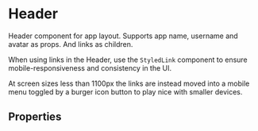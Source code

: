 
# Header

Header component for app layout. Supports app name, username and avatar as props. And links as children.

When using links in the Header, use the `StyledLink` component to ensure mobile-responsiveness and consistency in the UI.

At screen sizes less than 1100px the links are instead moved into a mobile menu toggled by a burger icon button to play nice with smaller devices.

<Preview>
  <Story id="components-header--default-header" />
</Preview>

## Properties

<Props of={Header} />
